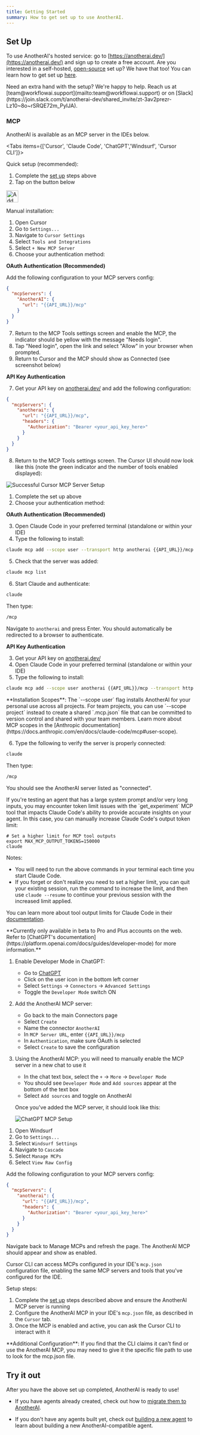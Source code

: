 ```yaml
---
title: Getting Started
summary: How to get set up to use AnotherAI.
---
```


## Set Up

To use AnotherAI's hosted service: go to [https://anotherai.dev/](https://anotherai.dev/) and sign up to create a free account.
<Callout>
Are you interested in a self-hosted, [open-source](https://github.com/anotherai-dev/anotherai) set up? We have that too! You can learn how to get set up [here](/self-hosted). 
</Callout>

<Callout type="info">
Need an extra hand with the setup? We're happy to help. Reach us at [team@workflowai.support](mailto:team@workflowai.support) or on [Slack](https://join.slack.com/t/anotherai-dev/shared_invite/zt-3av2prezr-Lz10~8o~rSRQE72m_PyIJA).
</Callout>

### MCP 

AnotherAI is available as an MCP server in the IDEs below.

<Tabs items={['Cursor', 'Claude Code', 'ChatGPT','Windsurf', 'Cursor CLI']}>

<Tab value="Cursor">

Quick setup (recommended):
1. Complete the [set up](#set-up) steps above
2. Tap on the button below

<a href="cursor://anysphere.cursor-deeplink/mcp/install?name=anotherai&config=eyJ1cmwiOiJodHRwczovL2FwaS5hbm90aGVyYWkuZGV2L21jcCJ9Cg=="><img src="https://cursor.com/deeplink/mcp-install-dark.svg" alt="Add anotherai MCP server to Cursor" height="32" /></a>

Manual installation:
1. Open Cursor
2. Go to `Settings...`
3. Navigate to `Cursor Settings`
4. Select `Tools and Integrations`
5. Select `+ New MCP Server`
6. Choose your authentication method:

**OAuth Authentication (Recommended)**

Add the following configuration to your MCP servers config:

```json
{
  "mcpServers": {
    "AnotherAI": {
      "url": "{{API_URL}}/mcp"
    }
  }
}
```

7. Return to the MCP Tools settings screen and enable the MCP, the indicator should be yellow with the message "Needs login".
8. Tap "Need login", open the link and select "Allow" in your browser when prompted.
9. Return to Cursor and the MCP should show as Connected (see screenshot below)

**API Key Authentication**

7. Get your API key on [anotherai.dev/](https://anotherai.dev/completions?showManageKeysModal=true) and add the following configuration:

```json
{
  "mcpServers": {
    "anotherai": {
      "url": "{{API_URL}}/mcp",
      "headers": {
        "Authorization": "Bearer <your_api_key_here>"
      }
    }
  }
}
```

8. Return to the MCP Tools settings screen. The Cursor UI should now look like this (note the green indicator and the number of tools enabled displayed):

![Successful Cursor MCP Server Setup](/images/mcp/cursor-setup-ok.png)

</Tab>

<Tab value="Claude Code">

  1. Complete the set up above
  2. Choose your authentication method:

**OAuth Authentication (Recommended)**
  
  3. Open Claude Code in your preferred terminal (standalone or within your IDE)
  4. Type the following to install:

  ```bash
  claude mcp add --scope user --transport http anotherai {{API_URL}}/mcp
  ```

  5. Check that the server was added:

  ```bash
  claude mcp list
  ```
  6. Start Claude and authenticate:

  ```bash
  claude
  ```

  Then type:
  ```bash
  /mcp
  ```

  Navigate to `anotherai` and press Enter. You should automatically be redirected to a browser to authenticate.

 **API Key Authentication**
  
  3. Get your API key on [anotherai.dev/](https://anotherai.dev/completions?showManageKeysModal=true) 
  4. Open Claude Code in your preferred terminal (standalone or within your IDE)
  5. Type the following to install:

  ```bash
  claude mcp add --scope user anotherai {{API_URL}}/mcp --transport http --header "Authorization: Bearer YOUR_API_KEY_HERE"
  ```

  <Callout type="info">
  **Installation Scopes**: The `--scope user` flag installs AnotherAI for your personal use across all projects. For team projects, you can use `--scope project` instead to create a shared `.mcp.json` file that can be committed to version control and shared with your team members. Learn more about MCP scopes in the [Anthropic documentation](https://docs.anthropic.com/en/docs/claude-code/mcp#user-scope).
  </Callout>

  6. Type the following to verify the server is properly connected:

  ```bash
  claude
  ```

  Then type:
  ```bash
  /mcp 
  ```

  You should see the AnotherAI server listed as "connected".

  <Callout type="tip" title="Managing Large Agents with Claude Code">
  If you're testing an agent that has a large system prompt and/or very long inputs, you may encounter token limit issues with the `get_experiment` MCP tool that impacts Claude Code's ability to provide accurate insights on your agent. In this case, you can manually increase Claude Code's output token limit:
  
  ```
  # Set a higher limit for MCP tool outputs
  export MAX_MCP_OUTPUT_TOKENS=150000
  claude
  ```
  Notes: 
  - You will need to run the above commands in your terminal each time you start Claude Code.
  - If you forget or don't realize you need to set a higher limit, you can quit your existing session, run the command to increase the limit, and then use `claude --resume` to continue your previous session with the increased limit applied. 

  You can learn more about tool output limits for Claude Code in their [documentation](https://docs.claude.com/en/docs/claude-code/mcp#mcp-output-limits-and-warnings).
  </Callout>

</Tab>

<Tab value="ChatGPT">

 <Callout type="info">
  **Currently only available in beta to Pro and Plus accounts on the web. Refer to [ChatGPT's documentation](https://platform.openai.com/docs/guides/developer-mode) for more information.**
  </Callout>

  1. Enable Developer Mode in ChatGPT:
     - Go to [ChatGPT](https://chatgpt.com/)
     - Click on the user icon in the bottom left corner
     - Select `Settings` -> `Connectors` -> `Advanced Settings`
     - Toggle the `Developer Mode` switch ON
  2. Add the AnotherAI MCP server:
     - Go back to the main Connectors page
     - Select `Create` 
     - Name the connector `AnotherAI`
     - In `MCP Server URL`, enter `{{API_URL}}/mcp` 
     - In `Authentication`, make sure OAuth is selected
     - Select `Create` to save the configuration
  3. Using the AnotherAI MCP: you will need to manually enable the MCP server in a new chat to use it
     - In the chat text box, select the `+` -> `More` -> `Developer Mode`
     - You should see `Developer Mode` and `Add sources` appear at the bottom of the text box
     - Select `Add sources` and toggle on AnotherAI

     Once you've added the MCP server, it should look like this:

     ![ChatGPT MCP Setup](/images/mcp/chatgpt-setup.png)

</Tab>

<Tab value="Windsurf">

1. Open Windsurf
2. Go to `Settings...`
3. Select `Windsurf Settings`
4. Navigate to `Cascade`
5. Select `Manage MCPs`
6. Select `View Raw Config`

Add the following configuration to your MCP servers config:

```json
{
  "mcpServers": {
    "anotherai": {
      "url": "{{API_URL}}/mcp",
      "headers": {
        "Authorization": "Bearer <your_api_key_here>"
      }
    }
  }
}
```

Navigate back to Manage MCPs and refresh the page. The AnotherAI MCP should appear and show as enabled.

</Tab>

<Tab value="Cursor CLI">

Cursor CLI can access MCPs configured in your IDE's  `mcp.json` configuration file, enabling the same MCP servers and tools that you've configured for the IDE.

Setup steps:

1. Complete the [set up](#set-up) steps described above and ensure the AnotherAI MCP server is running
2. Configure the AnotherAI MCP in your IDE's `mcp.json` file, as described in the `Cursor` tab.
3. Once the MCP is enabled and active, you can ask the Cursor CLI to interact with it

<Callout type="info">
**Additional Configuration**: If you find that the CLI claims it can't find or use the AnotherAI MCP, you may need to give it the specific file path to use to look for the mcp.json file.
</Callout>

</Tab>

</Tabs>

## Try it out

After you have the above set up completed, AnotherAI is ready to use!

- If you have agents already created, check out how to [migrate them to AnotherAI](/agents/migrating).

- If you don't have any agents built yet, check out [building a new agent](/agents/building) to learn about building a new AnotherAI-compatible agent.
